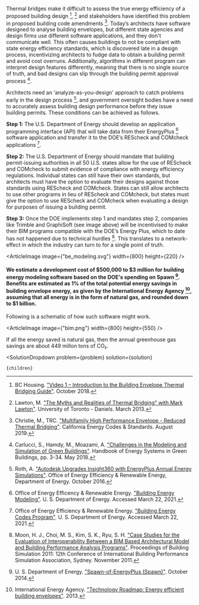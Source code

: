 


Thermal bridges make it difficult to assess the true energy efficiency of a proposed building design [^"1"], [^"8"] and stakeholders have identified this problem in proposed building code amendments [^"4"]. Today’s architects have software designed to analyse building envelopes, but different state agencies and design firms use different software applications, and they don't communicate well. This often causes buildings to not be compliant with state energy efficiency standards, which is discovered late in a design process, incentivizing architects to fudge data to obtain a building permit and avoid cost overruns. Additionally, algorithms in different program can interpret design features differently, meaning that there is no single source of truth, and bad designs can slip through the building permit approval process [^"3"].

Architects need an 'analyze-as-you-design' approach to catch problems early in the design process [^"14"], and government oversight bodies have a need to accurately assess building design performance before they issue building permits. These conditions can be achieved as follows.

**Step 1:** The U.S. Department of Energy should develop an application programming interface (API) that will take data from their EnergyPlus [^"10"] software application and transfer it to the DOE’s REScheck and COMcheck applications [^"11"].

**Step 2:** The U.S. Department of Energy should mandate that building permit-issuing authorities in all 50 U.S. states allow for the use of REScheck and COMcheck to submit evidence of compliance with energy efficiency regulations. Individual states can still have their own standards, but architects must have the option to evaluate their designs against those standards using REScheck and COMcheck. States can still allow architects to use other programs in lieu of REScheck and COMcheck, but states must give the option to use REScheck and COMcheck when evaluating a design for purposes of issuing a building permit.

**Step 3:** Once the DOE implements step 1 and mandates step 2, companies like Trimble and GraphiSoft (see image above) will be incentivised to make their BIM programs compatible with the DOE’s Energy Plus, which to date has not happened due to technical hurdles [^"9"]. This translates to a network-effect in which the industry can turn to for a single point of truth.

<ArticleImage image={"be_modeling.svg"} width={800} height={220} />
#### We estimate a development cost of $500,000 to $3 million for building energy modeling software based on the DOE's spending on Spawn [^"15"]. Benefits are estimated as 1% of the total potential energy savings in building envelope energy, as given by the International Energy Agency [^"6"], assuming that all energy is in the form of natural gas, and rounded down to $1 billion.

Following is a schematic of how such software might work.

<ArticleImage image={"bim.png"} width={800} height={550} />

If all the energy saved is natural gas, then the annual greenhouse gas savings are about 449 millon tons of CO₂.

[^"1"]: BC Housing. ["Video 1 – Introduction to the Building Envelope Thermal Bridging Guide"](https://www.youtube.com/watch?v=IM_dphE-WDY). October 2018.

[^"2"]: Boustani, A., Sahni, S., Gutowski, T., Graves. S. ["Appliance Remanufacturing and Energy Savings"](http://web.mit.edu/ebm/www/Publications/MITEI-1-a-2010.pdf). Environmentally Benign Manufacturing Laboratory, MIT Sloan School of Management. January 2010.

[^"3"]: Carlucci, S., Hamdy, M., Moazami, A. ["Challenges in the Modeling and Simulation of Green Buildings"](https://link.springer.com/referenceworkentry/10.1007%2F978-3-662-49120-1_50). Handbook of Energy Systems in Green Buildings, pp. 3-34. May 2018.

[^"4"]: Christie, M., TRC. ["Multifamily High Performance Envelope - Reduced Thermal Bridging"](https://title24stakeholders.com/wp-content/uploads/2019/06/Reduced-Thermal-Bridging-Submeasure-Summary.pdf). California Energy Codes & Standards. August 2019.

[^"5"]: Goetzler, W., Guernsey, Young, J. ["Research & Development Roadmap for Emerging HVAC Technologies"](https://www.energy.gov/eere/buildings/downloads/research-development-roadmap-emerging-hvac-technologies). U.S. Department of Energy, Energy Efficiency & Renewable Energy, Building Technologies Office. Prepared by Navigant Consulting, Inc. October 2014.

[^"6"]: International Energy Agency. ["Technology Roadmap: Energy efficient building envelopes"](https://webstore.iea.org/technology-roadmap-energy-efficient-building-envelopes). 2013.

[^"7"]: International Energy Agency. ["Transition to Sustainable Buildings"](https://www.iea.org/etp/buildings/). 2013.

[^"8"]: Lawton, M. ["The Myths and Realities of Thermal Bridging" with Mark Lawton"](https://www.youtube.com/watch?v=FPpU3dc0BcU). University of Toronto - Daniels. March 2013.

[^"9"]: Moon, H. J., Choi, M. S., Kim, S. K., Ryu, S. H. ["Case Studies for the Evaluation of Interoperability Between a BIM Based Architectural Model and Building Performance Analysis Programs"](http://ibpsa.org/proceedings/BS2011/P_1510.pdf). Proceedings of Building Simulation 2011: 12th Conference of International Building Performance Simulation Association, Sydney. November 2011.

[^"10"]: Office of Energy Efficency & Renewable Energy. ["Building Energy Modeling"](https://www.energy.gov/eere/buildings/building-energy-modeling). U. S. Department of Energy. Accessed March 22, 2021.

[^"11"]: Office of Energy Efficiency & Renewable Energy. ["Building Energy Codes Program"](https://www.energycodes.gov/software-and-web-tools). U. S. Department of Energy. Accessed March 22, 2021.

[^"12"]: Penning, J., Stober, K., Taylor, V., Yamada, M. ["Energy Savings Forecast of Solid-State Lighting in General Illumination Applications"](https://www.energy.gov/eere/ssl/downloads/2016-ssl-forecast-report). Prepared by Navigant Consulting, Inc., prepared for Solid-State Lighting Program, Building Technologies Office, Energy Efficiency and Renewable Energy, U.S. Department of Energy. September 2016.

[^"13"]: Rockefeller Foundation, DB Climate Change Advisors. ["United States Building Energy Efficiency Retrofits"](https://www.rockefellerfoundation.org/report/united-states-building-energy-efficiency-retrofits/). March 2012.

[^"14"]: Roth, A. ["Autodesk Upgrades Insight360 with EnergyPlus Annual Energy Simulations"](https://www.energy.gov/eere/buildings/articles/autodesk-upgrades-insight360-energyplus-annual-energy-simulations). Office of Energy Efficiency & Renewable Energy, Department of Energy. October 2016.

[^"15"]: U. S. Department of Energy. ["Spawn-of-EnergyPlus (Spawn)"](https://www.energy.gov/eere/buildings/downloads/spawn-energyplus-spawn). October 2014.

[^"16"]: U. S. Energy Information Administration. ["2012 Commercial Buildings Energy Consumption Survey"](https://www.eia.gov/consumption/commercial/). 2015.

[^"17"]: U. S. Energy Information Administration. ["2015 Residential Energy Consumption Survey"](https://www.eia.gov/consumption/residential/). 2017.

[^"18"]: U.S. Energy Information Administration. ["Total Energy"](https://www.eia.gov/totalenergy/data/annual/). Accessed October 24, 2018.

  <SolutionDropdown 
    problem={problem} 
    solution={solution}
  >
    {children}
  </SolutionDropdown>